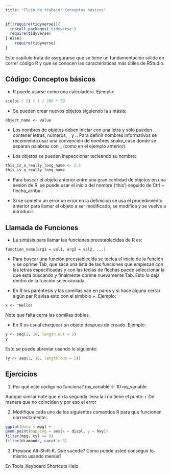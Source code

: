 ```yaml
---
title: "Flujo de trabajo: Conceptos básicos"
---
```


```r
if(!require(tidyverse)){
  install.packages('tidyverse')
  require(tidyverse)
} else{
    require(tidyverse)
}
```

Este capítulo trata de asegurarse que se tiene un fundamentación sólida en correr código R y que se conocen las características más útiles de RStudio.

## Código: Conceptos básicos
* R puede usarse como una calculadora. Ejemplo:
```r
sin(pi / 2) + 1 / 200 * 30
```

* Se pueden crear nuevos objetos siguiendo la sintásis:
```
object_name <- value
```

* Los nombres de objetos deben iniciar con una letra y sólo pueden contener letras, números, _ y .. Para definir nombres informativos se recomienda usar una convención de nombres snake_case donde se separan palabras con _ (como en el ejemplo anterior).

* Los objetos se pueden inspeccionar tecleando su nombre:
```r
this_is_a_really_long_name <- 2.5
this_is_a_really_long_name
```

* Para buscar el objeto anterior entre una gran cantidad de objetos en una sesión de R, se puede usar el inicio del nombre ('this') seguido de Ctrl + flecha_arriba.

* Si se cometió un error un error en la definición se usa el procedimiento anterior para llamar el objeto a ser modificado, se modifica y se vuelve a introducir.

## Llamada de Funciones
* La sintásis para llamar  las funciones preestablecidas de R es:
```
function_name(arg1 = val1, arg2 = val2, ...)
```

* Para buscar una función preestablecida se teclea el inicio de la función y se oprime Tab, que saca una lista de las funciones que empiezan con las letras especificadas y con las teclas de flechas puede seleccionar la que está buscando y finalmente oprime nuevamente Tab. Esto lo deja dentro de la función seleccionada.

* En R los paréntesis y las comillas van en pares y si hace alguna cerrar algún par R avisa esto con el símbolo +. Ejemplo:
```
x <- "Hello!
```

Note que falta cerra las comillas dobles.

* En R es usual chequear un objeto despues de creado. Ejemplo:
```r
y <- seq(1, 10, length.out = 5)
y
```

Esto se puede abreviar usando lo siguiente:
```r
(y <- seq(1, 10, length.out = 5))
```

## Ejercicios
1. Por qué este código no funciona?
my_variable <- 10
my_varıable

Aunque similar note que en la segunda línea la i no tiene el punto: ı. De manera que no coinciden y por eso el error

2. Modifique cada uno de los siguientes comandos R para que funcionen corrrectamente:
```r
ggplot(data = mpg) +
geom_point(mapping = aes(x = displ, y = hwy))
filter(mpg, cyl == 8)
filter(diamonds, carat > 3)
```

3. Presione Alt-Shift-K. Qué sucede? Cómo puede usted conseguir lo mismo usando menús?

En Tools_Keyboard Shortcuts Help.
